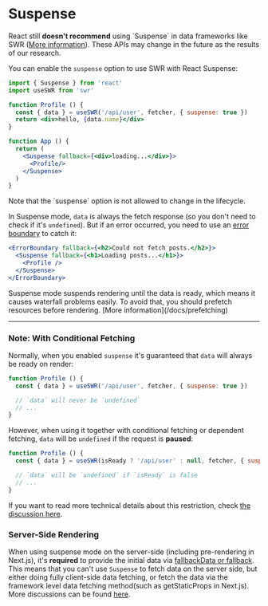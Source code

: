 
# Suspense

<Callout emoji="🚨" type="error">
  React still <strong>doesn't recommend</strong> using `Suspense` in data frameworks like SWR (<a href="https://reactjs.org/blog/2022/03/29/react-v18.html#suspense-in-data-frameworks" target="_blank" rel="noopener">More information</a>). These APIs may change in the future as the results of our research.
</Callout>

You can enable the `suspense` option to use SWR with React Suspense:

```jsx
import { Suspense } from 'react'
import useSWR from 'swr'

function Profile () {
  const { data } = useSWR('/api/user', fetcher, { suspense: true })
  return <div>hello, {data.name}</div>
}

function App () {
  return (
    <Suspense fallback={<div>loading...</div>}>
      <Profile/>
    </Suspense>
  )
}
```

<Callout>
  Note that the `suspense` option is not allowed to change in the lifecycle.
</Callout>

In Suspense mode, `data` is always the fetch response (so you don't need to check if it's `undefined`).
But if an error occurred, you need to use an [error boundary](https://reactjs.org/docs/concurrent-mode-suspense.html#handling-errors) to catch it:

```jsx
<ErrorBoundary fallback={<h2>Could not fetch posts.</h2>}>
  <Suspense fallback={<h1>Loading posts...</h1>}>
    <Profile />
  </Suspense>
</ErrorBoundary>
```

<Callout>
Suspense mode suspends rendering until the data is ready, which means it causes waterfall problems easily. To avoid that, you should prefetch resources before rendering. [More information](/docs/prefetching)
</Callout>

---

### Note: With Conditional Fetching

Normally, when you enabled `suspense` it's guaranteed that `data` will always be ready on render:

```jsx
function Profile () {
  const { data } = useSWR('/api/user', fetcher, { suspense: true })

  // `data` will never be `undefined`
  // ...
}
```

However, when using it together with conditional fetching or dependent fetching, `data` will be `undefined` if the request is **paused**:

```jsx
function Profile () {
  const { data } = useSWR(isReady ? '/api/user' : null, fetcher, { suspense: true })

  // `data` will be `undefined` if `isReady` is false
  // ...
}
```

If you want to read more technical details about this restriction, check [the discussion here](https://github.com/vercel/swr/pull/357#issuecomment-627089889).

### Server-Side Rendering

When using suspense mode on the server-side (including pre-rendering in Next.js), it's **required** to provide the initial data via [fallbackData or fallback](/docs/with-nextjs#pre-rendering-with-default-data). This means that you can't use `Suspense` to fetch data on the server side, but either doing fully client-side data fetching, or fetch the data via the framework level data fetching method(such as getStaticProps in Next.js). More discussions can be found [here](https://github.com/vercel/swr/issues/1906).
